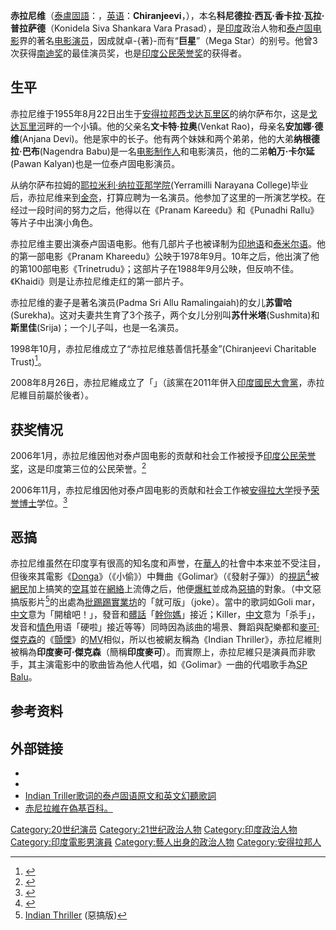 {{Refimprove |time=2019-10-12}}
{{noteTA
|1=zh-cn:视频; zh-tw:影片; zh-hk:視訊;
|2=zh-hans:迈克尔·杰克逊; zh-hk:米高·積遜; zh-tw:麥可·傑克森;
|3=zh-hant:印度麥可; zh-cn:印度迈克;
}}
{{Infobox entertainer
| 姓名                    = Chiranjeevi
| 暱稱                    = 印度麥可
| type                    = 男演员
| image                   = Chiranjeevi at Amitabh Bachchan's 70th birthday celebration (cropped).jpg
| imagesize               = 250px
| caption                 = 
| 出生日期                = {{birth date and age|1955|8|22}}
| 出生地                  = {{IND}}[[安得拉邦|安得拉邦]][[西戈达瓦里区|西戈达瓦里区]]纳尔萨布尔
| 國籍={{IND}}
| 別名                    = 巨星、赤鲁
| 職業                    = 电影演員、从政者
}}

'''赤拉尼维'''（[[泰盧固語|泰盧固語]]：{{lang|tel|'''చిరంజీవి'''}}，[[英语|英语]]：'''Chiranjeevi'''，{{bd|1955年|8月22日|catIdx=Chiranjeevi}}），本名'''科尼德拉·西瓦·香卡拉·瓦拉·普拉萨德'''（Konidela Siva Shankara Vara Prasad），是[[印度|印度]]政治人物和[[泰卢固电影|泰卢固电影]]界的著名[[电影演员|电影演员]]，因成就卓-{著}-而有“'''巨星'''”（Mega Star）的别号。他曾3次获得[[南迪奖|南迪奖]]的最佳演员奖，也是[[印度公民荣誉奖|印度公民荣誉奖]]的获得者。

==生平==

赤拉尼维于1955年8月22日出生于[[安得拉邦|安得拉邦]][[西戈达瓦里区|西戈达瓦里区]]的纳尔萨布尔，这是[[戈达瓦里河|戈达瓦里河]]畔的一个小镇。他的父亲名'''文卡特·拉奥'''(Venkat Rao)，母亲名'''安加娜·德维'''(Anjana Devi)。他是家中的长子。他有两个妹妹和两个弟弟，他的大弟'''纳根德拉·巴布'''(Nagendra Babu)是一名[[电影制作人|电影制作人]]和电影演员，他的二弟'''帕万·卡尔延'''(Pawan Kalyan)也是一位泰卢固电影演员。

从纳尔萨布拉姆的[[耶拉米利·纳拉亚那学院|耶拉米利·纳拉亚那学院]](Yerramilli Narayana College)毕业后，赤拉尼维来到[[金奈|金奈]]，打算应聘为一名演员。他参加了这里的一所演艺学校。在经过一段时间的努力之后，他得以在《Pranam Kareedu》和《Punadhi Rallu》等片子中出演小角色。

赤拉尼维主要出演泰卢固语电影。他有几部片子也被译制为[[印地语|印地语]]和[[泰米尔语|泰米尔语]]。他的第一部电影《Pranam Khareedu》公映于1978年9月。10年之后，他出演了他的第100部电影《Trinetrudu》；这部片子在1988年9月公映，但反响不佳。《Khaidi》则是让赤拉尼维走红的第一部片子。

赤拉尼维的妻子是著名演员{{link-en|阿鲁·拉马林盖亚|Allu Ramalingaiah}}(Padma Sri Allu Ramalingaiah)的女儿'''苏雷哈'''(Surekha)。这对夫妻共生育了3个孩子，两个女儿分别叫'''苏什米塔'''(Sushmita)和'''斯里佳'''(Srija)；一个儿子叫'''{{link-en|拉姆·恰兰·特加|Ram Charan Teja}}'''，也是一名演员。

1998年10月，赤拉尼维成立了“赤拉尼维慈善信托基金”(Chiranjeevi Charitable Trust)<ref>{{cite web |url=http://www.idlebrain.com/news/functions/cct-website-launch.html |title=Chiranjeevi Charitable Trust (CCT) Website Launch |author= |editor= |website=idlebrain.com |language= |date= |access-date=2010-03-15 |archive-date=2016-09-25 |archive-url=https://web.archive.org/web/20160925112927/http://www.idlebrain.com/news/functions/cct-website-launch.html |dead-url=no }}</ref>。

2008年8月26日，赤拉尼維成立了「{{link-en|公共領域黨|Praja Rajyam Party|公共領域黨}}」（該黨在2011年併入[[印度國民大會黨|印度國民大會黨]]，赤拉尼維目前屬於後者）。

==获奖情况==
2006年1月，赤拉尼维因他对泰卢固电影的贡献和社会工作被授予[[印度公民荣誉奖|印度公民荣誉奖]]，这是印度第三位的公民荣誉。<ref name="Award to Chiranjeeva">{{cite web| title= andhravilas.com| work= Chiranjeevi receives Padma Bhushan| url= http://andhravilas.com/movienews.asp?id=3988| accessdate= 2006年11月3日| archive-url= https://web.archive.org/web/20061011110311/http://andhravilas.com/movienews.asp?id=3988| archive-date= 2006年10月11日| dead-url= yes}}</ref>

2006年11月，赤拉尼维因他对泰卢固电影的贡献和社会工作被[[安得拉大学|安得拉大学]]授予[[荣誉博士|荣誉博士]]学位。<ref name="doctorate">{{cite news|accessdate=2008-01-16|url=http://www.hindu.com/2006/11/07/stories/2006110708900100.htm|title=AU confers honorary degrees on Chiru, others|date=2006-11-07|work=[http://www.hindu.com The Hindu]|archive-date=2008-02-05|archive-url=https://web.archive.org/web/20080205140414/http://www.hindu.com/2006/11/07/stories/2006110708900100.htm|dead-url=no}}</ref>

==恶搞==
赤拉尼维虽然在印度享有很高的知名度和声誉，在[[華人|華人]]的社會中本来並不受注目，但後來其電影《[[Donga|Donga]]》（《小偷》）中舞曲《Golimar》（《發射子彈》）的[[視訊|視訊]]<ref>{{Cite web |url=http://www.youtube.com/watch?v=200mFUJ3KOs |title=Donga Golimar |access-date=2012-12-15 |archive-date=2015-12-11 |archive-url=https://web.archive.org/web/20151211163629/https://www.youtube.com/watch?v=200mFUJ3KOs |dead-url=no }}</ref>被[[網民|網民]]加上搞笑的[[空耳|空耳]]並在[[網絡|網絡]]上流傳之后，他便[[網絡爆紅現象|爆紅]]並成為[[惡搞|惡搞]]的對象。（中文惡搞版影片<ref>[http://www.youtube.com/watch?v=CUL2Y0CeYGc Indian Thriller] {{Wayback|url=http://www.youtube.com/watch?v=CUL2Y0CeYGc |date=20120302002330 }}(惡搞版)</ref>的出處為[[批踢踢實業坊|批踢踢實業坊]]的「就可版」（joke）。當中的歌詞如Goli mar，[[中文|中文]]意为「開槍吧！」，發音和[[髒話|髒話]]「[[幹你娘|幹你媽]]」接近；Killer，[[中文|中文]]意为「杀手」，发音和[[情色|情色]]用语「硬啦」接近等等）同時因為該曲的場景、舞蹈與配樂都和[[麥可·傑克森|麥可·傑克森]]的《[[顫慄_(麥可·傑克森專輯)|顫慄]]》的[[音樂錄影帶|MV]]相似，所以也被網友稱為《Indian Thriller》，赤拉尼維則被稱為'''印度麥可·傑克森'''（簡稱'''印度麥可'''）。而實際上，赤拉尼維只是演員而非歌手，其主演電影中的歌曲皆為他人代唱，如《Golimar》一曲的代唱歌手為[[S·P·巴拉蘇布拉赫曼尼亞姆|SP Balu]]。

==参考资料==
{{Portal box|印度|电影|人物}}
{{reflist|2}}

==外部链接==
{{Commonscat|Chiranjeevi}}
* {{imdb name|id=0158112}}
* {{Douban people |id=1025385 |type=movie}}
* [http://answers.yahoo.com/question/index?qid=20080312114153AAMWPls Indian Triller歌词的泰卢固语原文和英文幻聽歌詞] {{Wayback|url=http://answers.yahoo.com/question/index?qid=20080312114153AAMWPls |date=20210501035253 }}
* [https://uncyclopedia.tw/wiki/%E5%8D%B0%E5%BA%A6%E9%BA%A5%E5%8F%AF%E5%82%91%E5%85%8B%E6%A3%AE 赤尼拉維在[[偽基百科|偽基百科]]。] {{Wayback|url=https://uncyclopedia.tw/wiki/%E5%8D%B0%E5%BA%A6%E9%BA%A5%E5%8F%AF%E5%82%91%E5%85%8B%E6%A3%AE |date=20210422040636 }}
{{Authority control}}

{{DEFAULTSORT:Chiranjeevi}}
[[Category:20世纪演员|Category:20世纪演员]]
[[Category:21世纪政治人物|Category:21世纪政治人物]]
[[Category:印度政治人物|Category:印度政治人物]]
[[Category:印度電影男演員|Category:印度電影男演員]]
[[Category:藝人出身的政治人物|Category:藝人出身的政治人物]]
[[Category:安得拉邦人|Category:安得拉邦人]]